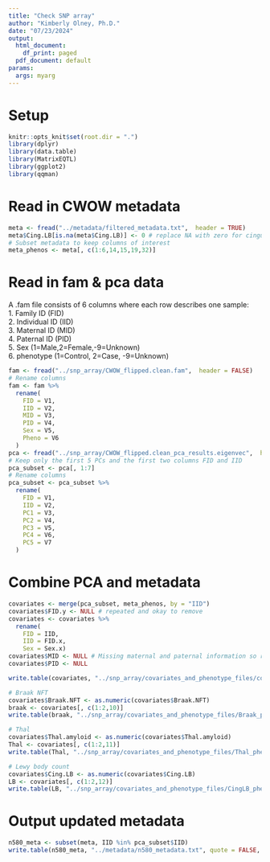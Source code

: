```yaml
---
title: "Check SNP array"
author: "Kimberly Olney, Ph.D."
date: "07/23/2024"
output:
  html_document:
    df_print: paged
  pdf_document: default
params:
  args: myarg
---
```

# Setup
```r
knitr::opts_knit$set(root.dir = ".")
library(dplyr)
library(data.table)
library(MatrixEQTL)
library(ggplot2)
library(qqman)
```


# Read in CWOW metadata 
```r
meta <- fread("../metadata/filtered_metadata.txt",  header = TRUE)
meta$Cing.LB[is.na(meta$Cing.LB)] <- 0 # replace NA with zero for cingulate LB count 
# Subset metadata to keep columns of interest 
meta_phenos <- meta[, c(1:6,14,15,19,32)]
```

# Read in fam & pca data 
A .fam file consists of 6 columns where each row describes one sample:\
1. Family ID (FID)\
2. Individual ID (IID)\
3. Maternal ID (MID)\
4. Paternal ID (PID)\
5. Sex (1=Male,2=Female,-9=Unknown)\
6. phenotype (1=Control, 2=Case, -9=Unknown)\
```r
fam <- fread("../snp_array/CWOW_flipped.clean.fam",  header = FALSE)
# Rename columns
fam <- fam %>%
  rename(
    FID = V1,
    IID = V2, 
    MID = V3,
    PID = V4, 
    Sex = V5,
    Pheno = V6
  )
pca <- fread("../snp_array/CWOW_flipped.clean_pca_results.eigenvec",  header = FALSE)
# Keep only the first 5 PCs and the first two columns FID and IID 
pca_subset <- pca[, 1:7]
# Rename columns
pca_subset <- pca_subset %>%
  rename(
    FID = V1,
    IID = V2, 
    PC1 = V3,
    PC2 = V4, 
    PC3 = V5,
    PC4 = V6,
    PC5 = V7
  )
```

# Combine PCA and metadata 
```r
covariates <- merge(pca_subset, meta_phenos, by = "IID")
covariates$FID.y <- NULL # repeated and okay to remove
covariates <- covariates %>%
  rename(
    FID = IID,
    IID = FID.x, 
    Sex = Sex.x)
covariates$MID <- NULL # Missing maternal and paternal information so remove these columns
covariates$PID <- NULL

write.table(covariates, "../snp_array/covariates_and_phenotype_files/covariates_and_phenotypes.txt", row.names = FALSE, sep = "\t",  quote = FALSE)

# Braak NFT 
covariates$Braak.NFT <- as.numeric(covariates$Braak.NFT)
braak <- covariates[, c(1:2,10)]
write.table(braak, "../snp_array/covariates_and_phenotype_files/Braak_phenotypes.txt", row.names = FALSE, quote = FALSE, sep = "\t")

# Thal
covariates$Thal.amyloid <- as.numeric(covariates$Thal.amyloid)
Thal <- covariates[, c(1:2,11)]
write.table(Thal, "../snp_array/covariates_and_phenotype_files/Thal_phenotypes.txt", row.names = FALSE,  quote = FALSE, sep = "\t")

# Lewy body count 
covariates$Cing.LB <- as.numeric(covariates$Cing.LB)
LB <- covariates[, c(1:2,12)]
write.table(LB, "../snp_array/covariates_and_phenotype_files/CingLB_phenotypes.txt", row.names = FALSE, quote = FALSE, sep = "\t")
```

# Output updated metadata 
```r
n580_meta <- subset(meta, IID %in% pca_subset$IID)
write.table(n580_meta, "../metadata/n580_metadata.txt", quote = FALSE, row.names = FALSE, sep = "\t")
```





